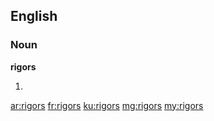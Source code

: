 ==English==

===Noun===
'''rigors'''

# {{US}} {{plural of|rigor}}

[[ar:rigors]]
[[fr:rigors]]
[[ku:rigors]]
[[mg:rigors]]
[[my:rigors]]